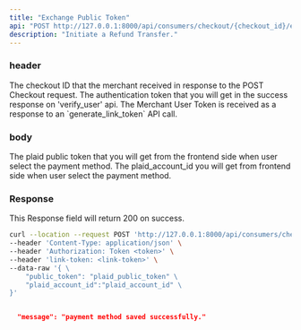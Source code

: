 ```yaml
---
title: "Exchange Public Token"
api: "POST http://127.0.0.1:8000/api/consumers/checkout/{checkout_id}/exchange_public_token/"
description: "Initiate a Refund Transfer."
---
```


### header
<ParamField path="checkout_id" type="string">
  The checkout ID that the merchant received in response to the POST Checkout request.
</ParamField>

<ParamField header="Authorization" type="string">
  The authentication token that you will get in the success response on 'verify_user' api.
</ParamField>

<ParamField header="link-token" type="string">
  The Merchant User Token is received as a response to an `generate_link_token` API call.
</ParamField>

### body
<ParamField body="public_token" type="string">
  The plaid public token that you will get from the frontend side when user select the payment method.
</ParamField>

<ParamField body="plaid_account_id" type="string">
  The plaid_account_id you will get from frontend side when user select the payment method.
</ParamField>

### Response

<ResponseField name="success" type="number">
  This Response field will return 200 on success.
</ResponseField>

<RequestExample>

```bash Example Request
curl --location --request POST 'http://127.0.0.1:8000/api/consumers/checkout/{checkout_id}/exchange_public_token/' \
--header 'Content-Type: application/json' \
--header 'Authorization: Token <token>' \
--header 'link-token: <link-token>' \
--data-raw '{ \
    "public_token": "plaid_public_token" \
    "plaid_account_id":"plaid_account_id" \
}' 
```

</RequestExample>

<ResponseExample>

```json Response

  "message": "payment method saved successfully."
  
```

</ResponseExample>
